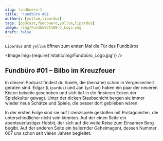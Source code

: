 ```yaml
---
slug: fundbuero-1
title: 'Fundbüro #01'
authors: [yollum,lipardus]
tags: [podcast,fundbuero,yollum,lipardus]
image: /img/Fundbu%CC%88ro_Logo.png
draft: false
---
```



`Lipardus` und `yollum` öffnen zum ersten Mal die Tür des Fundbüros

<Image img={require('/static/img/Fundbüro_Logo.jpg')} />

<!--truncate-->

## Fundbüro #01 – Bilbo im Kreuzfeuer

In diesem Podcast findest du Spiele, die (beinahe) schon in Vergessenheit geraten sind. Edgar (`Lipardus`) und Jan (`yollum`) haben ein paar der neueren Kisten beiseite geschoben und sich tief in die finsteren Ecken der Spielekultur gewagt. Unter der dicken Staubschicht bergen sie immer wieder neue Schätze und Spiele, die besser dort geblieben wären.

In der ersten Folge sind sie auf Lizenzspiele gestoßen mit Protagonisten, die unterschiedlicher nicht sein könnten. Auf der einen Seite ein abenteuerlustiger Hobbit, der sich auf die weite Reise zum Einsamen Berg begibt. Auf der anderen Seite ein ballernder Geheimagent, dessen Nummer 007 uns schon seit vielen Jahren begleitet.

<ReactPlayer
    width="100%"
    height="50px"
    controls
    url='https://m10z.picnotes.de/Fundbuero/Fundbuero_001.mp3'
/>
